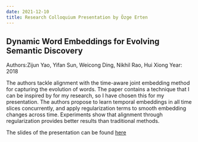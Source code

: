 ---
date: 2021-12-10
title: Research Colloquium Presentation by Özge Erten
---


## Dynamic Word Embeddings for Evolving Semantic Discovery
Authors:Zijun Yao, Yifan Sun, Weicong Ding, Nikhil Rao, Hui Xiong
Year: 2018


The authors tackle alignment with the time-aware joint embedding method for capturing the evolution of words. The paper contains a technique that I can be inspired by for my research, so I have chosen this for my presentation.​ The authors propose to learn temporal embeddings in all time slices concurrently, and apply regularization terms to smooth embedding changes across time. Experiments show that alignment through regularization provides better results than traditional methods.


The slides of the presentation can be found [here](/downloads/yyyy-mm-dd-familyname_colloquium_slides.pdf)
